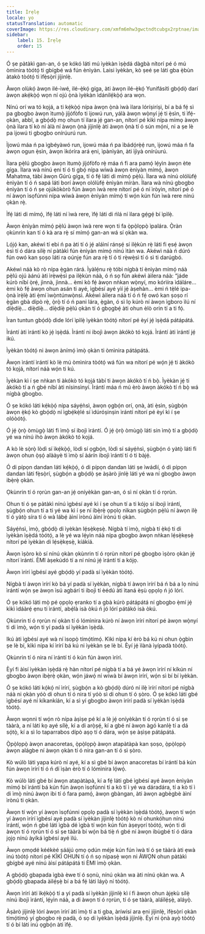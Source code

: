 ```yaml
---
title: Ìrẹlẹ
locale: yo
statusTranslation: automatic
coverImage: https://res.cloudinary.com/xmfm6mhw3gwctndtcubgx2rptnae/image/upload/v1740337243/small_cover_educacion_fundamental_a051170f1c.webp
sidebar:
    label: 15. Ìrẹlẹ
    order: 15
---
```

Ó ṣe pàtàkì gan-an, ó ṣe kókó láti mú ìyèkàn ìṣẹ̀dá dàgbà nítorí pé ó mú òmìnira tòótọ́ ti gbígbé wá fún ènìyàn. Laisi ìyèkàn, kò ṣeé ṣe láti gba ẹ̀bùn àtakò tòótọ́ ti ìfẹ̀sọ̀rí jíjinlẹ̀.

Àwọn olùkọ́ àwọn ilé-ìwé, ilé-ẹ̀kọ́ gíga, àti àwọn ilé-ẹ̀kọ́ Yunifásítì gbọ́dọ̀ darí àwọn akẹ́kọ̀ọ́ wọn ní ojú ọ̀nà ìyèkàn ìdánilẹ́kọ̀ọ́ ara wọn.

Nínú orí wa tó kọjá, a ti kẹ́kọ̀ọ́ nípa àwọn ọ̀nà ìwà ìlara lóríṣiríṣi, bí a bá fẹ́ sì pa gbogbo àwọn ìtumọ̀ jíjófòfo ti ìjowú run, yálà àwọn wọ̀nyí jẹ́ ti ẹ̀sìn, ti ìfẹ́-ọkàn, abbl, a gbọ́dọ̀ mọ ohun tí ìlara jẹ́ gan-an, nítorí pé kìkì nípa mímọ àwọn ọ̀nà ìlara tí kò ní àlà ní àwọn ọ̀nà jíjinlẹ̀ àti àwọn ọ̀nà tí ó sún mọ́ni, ni a ṣe lè pa ìjowú ti gbogbo onírúurú run.

Ìjowú máa ń pa ìgbéyàwó run, ìjowú máa ń pa ìbádọ́rẹ̀ẹ́ run, ìjowú máa ń fa àwọn ogun ẹ̀sìn, àwọn ìkóríra ará ẹni, ìpànìyàn, àti ìjìyà onírúurú.

Ìlara pẹ̀lú gbogbo àwọn ìtumọ̀ jíjófòfo rẹ̀ máa ń fi ara pamọ́ lẹ́yìn àwọn ète gíga. Ìlara wà nínú ẹni tí ó ti gbọ́ nípa wíwà àwọn ènìyàn mímọ́, àwọn Mahatma, tàbí àwọn Gúrù gíga, tí ó fẹ́ láti di mímọ́ pẹ̀lú. Ìlara wà nínú olólùfẹ́ ènìyàn tí ó ń sapá láti borí àwọn olólùfẹ́ ènìyàn míràn. Ìlara wà nínú gbogbo ènìyàn tí ó ń ṣe ojúkòkòrò fún àwọn ìwà rere nítorí pé ó ní ìròyìn, nítorí pé ó ní àwọn ìsọfúnni nípa wíwà àwọn ènìyàn mímọ́ tí wọ́n kún fún ìwà rere nínú ọkàn rẹ̀.

Ìfẹ́ láti di mímọ́, ìfẹ́ láti ní ìwà rere, ìfẹ́ láti di ńlá ní ìlara gẹ́gẹ́ bí ìpìlẹ̀.

Àwọn ènìyàn mímọ́ pẹ̀lú àwọn ìwà rere wọn ti fa ọ̀pọ̀lọpọ̀ ìpalára. Ọ̀ràn ọkùnrin kan tí ó kà ara rẹ̀ sí mímọ́ gan-an wá sí ọkàn wa.

Lọ́jọ́ kan, akéwì tí ebi ń pa àti tí ó jẹ́ aláìní ránṣẹ́ sí ilẹ̀kùn rẹ̀ láti fi ẹsẹ́ àwọn èsì tí ó dára sílẹ̀ ní pàtàkì fún ènìyàn mímọ́ nínú ìtàn wa. Akéwì náà ń dúró fún owó kan ṣoṣo láti ra oúnjẹ fún ara rẹ̀ tí ó ti rẹ̀wẹ̀sì tí ó sì ti darúgbó.

Akéwì náà kò rò nípa ẹ̀gàn rárá. Ìyàlẹ́nu rẹ̀ tóbi nígbà tí ènìyàn mímọ́ náà pẹ̀lú ojú àánú àti ìrẹ̀wẹ̀sì pa ilẹ̀kùn náà, ó ń sọ fún akéwì àìlera náà: “jáde kúrò níbí ọ̀rẹ́, jìnnà, jìnnà... èmi kò fẹ́ àwọn nǹkan wọ̀nyí, mo kórìíra ìdáláre... èmi kò fẹ́ àwọn ohun asán ti ayé, ìgbésí ayé yìí jẹ́ àṣehàn... èmi ń tẹ̀lé ipa-ọ̀nà ìrẹ̀lẹ̀ àti ẹ̀mí ìwọ̀ntúnwọ̀nsì. Akéwì àìlera náà tí ó ń fẹ́ owó kan ṣoṣo rí ẹ̀gàn gbà dípò rẹ̀, ọ̀rọ̀ tí ó ń pani lára, ẹ̀gàn, ó sì lọ kúrò ní àwọn ìgboro ìlú ní díẹ̀díẹ̀... díẹ̀díẹ̀... díẹ̀díẹ̀ pẹ̀lú ọkàn tí ó gbọgbẹ́ àti ohun èlò orin tí a ti fọ́.

Ìran tuntun gbọ́dọ̀ dìde lórí ìpìlẹ̀ ìyèkàn tòótọ́ nítorí pé èyí jẹ́ ìṣẹ̀dá pátápátá.

Ìrántí àti ìrántí kò jẹ́ ìṣẹ̀dá. Ìrántí ni ibojì àwọn àkókò tó kọjá. Ìrántí àti ìrántí jẹ́ ikú.

Ìyèkàn tòótọ́ ni àwọn ànímọ́ ìmọ̀ ọkàn ti òmìnira pátápátá.

Àwọn ìrántí ìrántí kò lè mú òmìnira tòótọ́ wá fún wa nítorí pé wọ́n jẹ́ ti àkókò tó kọjá, nítorí náà wọ́n ti kú.

Ìyèkàn kì í ṣe nǹkan ti àkókò tó kọjá tàbí ti àwọn àkókò tí ń bọ̀. Ìyèkàn jẹ́ ti àkókò tí a ń gbé níbí àti nísinsìnyí. Ìrántí máa ń mú èrò àwọn àkókò tí ń bọ̀ wá nígbà gbogbo.

Ó ṣe kókó láti kẹ́kọ̀ọ́ nípa sáyẹ́ǹsì, àwọn ọgbọ́n orí, ọnà, àti ẹ̀sìn, ṣùgbọ́n àwọn ẹ̀kọ́ kò gbọ́dọ̀ ní ìgbẹ́kẹ̀lé sí ìdúróṣinṣin ìrántí nítorí pé èyí kì í ṣe olóòótọ́.

Ó jẹ́ ọ̀rọ̀ òmùgọ̀ láti fi ìmọ̀ sí ibojì ìrántí. Ó jẹ́ ọ̀rọ̀ òmùgọ̀ láti sin ìmọ̀ tí a gbọ́dọ̀ yé wa nínú ihò àwọn àkókò tó kọjá.

A kò lè sọ̀rọ̀ lòdì sí ìkẹ́kọ̀ọ́, lòdì sí ọgbọ́n, lòdì sí sáyẹ́ǹsì, ṣùgbọ́n ó yàtọ̀ láti fi àwọn ohun ọ̀ṣọ́ alààyè ti ìmọ̀ sí àárín ibojì ìrántí tí ó ti bàjẹ́.

Ó di pípọn dandan láti kẹ́kọ̀ọ́, ó di pípọn dandan láti ṣe ìwádìí, ó di pípọn dandan láti fẹ̀sọ̀rí, ṣùgbọ́n a gbọ́dọ̀ ṣe àṣàrò jinlẹ̀ láti yé wa ní gbogbo àwọn ibẹ̀rẹ̀ ọkàn.

Ọkùnrin tí ó rọrùn gan-an jẹ́ oníyèkàn gan-an, ó sì ní ọkàn tí ó rọrùn.

Ohun tí ó ṣe pàtàkì nínú ìgbésí ayé kì í ṣe ohun tí a ti kójọ sí ibojì ìrántí, ṣùgbọ́n ohun tí a ti yé wa kì í ṣe ní ibẹ̀rẹ̀ ọpọlọ nìkan ṣùgbọ́n pẹ̀lú ní àwọn ilẹ̀ tí ó yàtọ̀ síra tí ó wà lábẹ́ àìní ìrònú àìní ìrònú ti ọkàn.

Sáyẹ́ǹsì, ìmọ̀, gbọ́dọ̀ di ìyèkàn lẹ́sẹ̀kẹsẹ̀. Nígbà tí ìmọ̀, nígbà tí ẹ̀kọ́ ti di ìyèkàn ìṣẹ̀dá tòótọ́, a lè yé wa lẹ́yìn náà nípa gbogbo àwọn nǹkan lẹ́sẹ̀kẹsẹ̀ nítorí pé ìyèkàn di lẹ́sẹ̀kẹsẹ̀, kíákíá.

Àwọn ìṣòro kò sí nínú ọkàn ọkùnrin tí ó rọrùn nítorí pé gbogbo ìṣòro ọkàn jẹ́ nítorí ìrántí. ÈMI àṣekúdó tí a ní nínú jẹ́ ìrántí tí a kójọ.

Àwọn ìrírí ìgbésí ayé gbọ́dọ̀ yí padà sí ìyèkàn tòótọ́.

Nígbà tí àwọn ìrírí kò bá yí padà sí ìyèkàn, nígbà tí àwọn ìrírí bá ń bá a lọ nínú ìrántí wọ́n ṣe àwọn ìsú agbárí ti ibojì tí èédú àti ìtaná èṣù ọpọlọ ń jó lórí.

Ó ṣe kókó láti mọ̀ pé ọpọlọ ẹranko tí a gbà kúrò pátápátá ní gbogbo ẹ̀mí jẹ́ kìkì ìdáàrẹ́ ẹnu ti ìrántí, abẹ́là isà òkú ń jó lórí pátákó isà òkú.

Ọkùnrin tí ó rọrùn ní ọkàn tí ó lómìnira kúrò ní àwọn ìrírí nítorí pé àwọn wọ̀nyí ti di ìmọ̀, wọ́n ti yí padà sí ìyèkàn ìṣẹ̀dá.

Ikú àti ìgbésí ayé wà ní ìsopọ̀ tímọ́tímọ́. Kìkì nípa kí èrò bá kú ni ohun ọ̀gbìn ṣe lè bí, kìkì nípa kí ìrírí bá kú ni ìyèkàn ṣe lè bí. Èyí jẹ́ ìlànà ìyípadà tòótọ́.

Ọkùnrin tí ó nira ní ìrántí tí ó kún fún àwọn ìrírí.

Èyí fi àìsí ìyèkàn ìṣẹ̀dá rẹ̀ hàn nítorí pé nígbà tí a bá yé àwọn ìrírí ní kíkún ní gbogbo àwọn ibẹ̀rẹ̀ ọkàn, wọ́n jáwọ́ ní wíwà bí àwọn ìrírí, wọ́n sì bí bí ìyèkàn.

Ó ṣe kókó láti kọ́kọ́ ní ìrírí, ṣùgbọ́n a kò gbọ́dọ̀ dúró ní ilẹ̀ ìrírí nítorí pé nígbà náà ni ọkàn yóò di ohun tí ó nira tí yóò sì di ohun tí ó ṣòro. Ó ṣe kókó láti gbé ìgbésí ayé ní kíkankíán, kí a sì yí gbogbo àwọn ìrírí padà sí ìyèkàn ìṣẹ̀dá tòótọ́.

Àwọn wọnnì tí wọ́n rò nípa àṣìṣe pé kí a lè jẹ́ oníyèkàn tí ó rọrùn tí ó sì ṣe tààrà, a ní láti kọ ayé sílẹ̀, kí a di arọ̀ṣẹ́, kí a gbé ní àwọn àgó kanlẹ̀ tí a dá sọ́tọ̀, kí a sì lo taparrabos dípò aṣọ tí ó dára, wọ́n ṣe àṣìṣe pátápátá.

Ọ̀pọ̀lọpọ̀ àwọn anacoretas, ọ̀pọ̀lọpọ̀ àwọn atapàtàpà kan ṣoṣo, ọ̀pọ̀lọpọ̀ àwọn alágbe ní àwọn ọkàn tí ó nira gan-an tí ó sì ṣòro.

Kò wúlò láti yapa kúrò ní ayé, kí a sì gbé bí àwọn anacoretas bí ìrántí bá kún fún àwọn ìrírí tí ó ń dí ìṣàn èrò tí ó lómìnira lọ́wọ́.

Kò wúlò láti gbé bí àwọn atapàtàpà, kí a fẹ́ láti gbé ìgbésí ayé àwọn ènìyàn mímọ́ bí ìrántí bá kún fún àwọn ìsọfúnni tí a kò tí ì yé wa dáradára, tí a kò tí ì di ìmọ̀ nínú àwọn ibi tí ó fara pamọ́, àwọn gbàngan, àti àwọn agbègbè àìní ìrònú ti ọkàn.

Àwọn tí wọ́n yí àwọn ìsọfúnni ọpọlọ padà sí ìyèkàn ìṣẹ̀dá tòótọ́, àwọn tí wọ́n yí àwọn ìrírí ìgbésí ayé padà sí ìyèkàn jíjinlẹ̀ tòótọ́ kò ní ohunkóhun nínú ìrántí, wọ́n ń gbé láti ìgbà dé ìgbà tí wọ́n kún fún àṣeyọrí tòótọ́, wọ́n ti di àwọn tí ó rọrùn tí ó sì ṣe tààrà bí wọ́n bá tiẹ̀ ń gbé ní àwọn ibùgbé tí ó dára jọjọ nínú àyíká ìgbésí ayé ìlú.

Àwọn ọmọdé kéékèé ṣáájú ọmọ ọdún méje kún fún ìwà tí ó ṣe tààrà àti ẹwà inú tòótọ́ nítorí pé KÌKÌ OHUN tí ó ń sọ nípasẹ̀ wọn ni ÀWỌN ohun pàtàkì gbígbé ayé nínú àìsí pátápátá ti ÈMI ìmọ̀ ọkàn.

A gbọ́dọ̀ gbapada ìgbà èwe tí ó sọnù, nínú ọkàn wa àti nínú ọkàn wa. A gbọ́dọ̀ gbapada àìlẹ́ṣẹ̀ bí a bá fẹ́ láti láyọ̀ ní tòótọ́.

Àwọn ìrírí àti ìkẹ́kọ̀ọ́ tí a yí padà sí ìyèkàn jíjinlẹ̀ kì í fi àwọn ohun àjẹkù sílẹ̀ nínú ibojì ìrántí, lẹ́yìn náà, a di àwọn tí ó rọrùn, tí ó ṣe tààrà, aláìlẹ́ṣẹ̀, aláyọ̀.

Àṣàrò jíjinlẹ̀ lórí àwọn ìrírí àti ìmọ̀ tí a ti gba, àríwísí ara ẹni jíjinlẹ̀, ìfẹ̀sọ̀rí ọkàn tímọ́tímọ́ yí gbogbo rẹ̀ padà, ó sọ di ìyèkàn ìṣẹ̀dá jíjinlẹ̀. Èyí ni ọ̀nà ayọ̀ tòótọ́ tí ó bí láti inú ọgbọ́n àti ìfẹ́.

